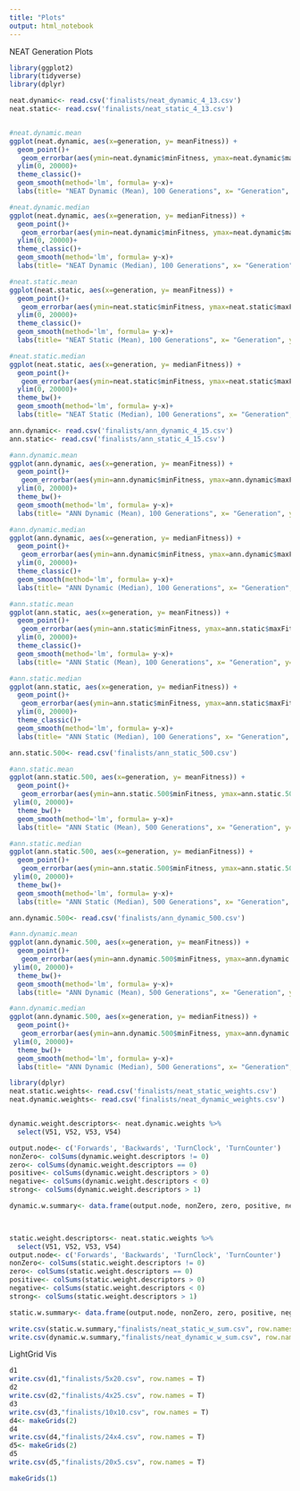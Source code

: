 ```yaml
---
title: "Plots"
output: html_notebook
---
```


NEAT Generation Plots
```r
library(ggplot2)
library(tidyverse)
library(dplyr)

neat.dynamic<- read.csv('finalists/neat_dynamic_4_13.csv')
neat.static<- read.csv('finalists/neat_static_4_13.csv')


#neat.dynamic.mean
ggplot(neat.dynamic, aes(x=generation, y= meanFitness)) + 
  geom_point()+
   geom_errorbar(aes(ymin=neat.dynamic$minFitness, ymax=neat.dynamic$maxFitness), width = .2)+
  ylim(0, 20000)+
  theme_classic()+
  geom_smooth(method='lm', formula= y~x)+
  labs(title= "NEAT Dynamic (Mean), 100 Generations", x= "Generation", y= "Fitness")
```

```r
#neat.dynamic.median
ggplot(neat.dynamic, aes(x=generation, y= medianFitness)) + 
  geom_point()+
   geom_errorbar(aes(ymin=neat.dynamic$minFitness, ymax=neat.dynamic$maxFitness), width = .2)+
  ylim(0, 20000)+
  theme_classic()+
  geom_smooth(method='lm', formula= y~x)+
  labs(title= "NEAT Dynamic (Median), 100 Generations", x= "Generation", y= "Fitness")
```

```r
#neat.static.mean
ggplot(neat.static, aes(x=generation, y= meanFitness)) + 
  geom_point()+
   geom_errorbar(aes(ymin=neat.static$minFitness, ymax=neat.static$maxFitness), width = .2)+
  ylim(0, 20000)+
  theme_classic()+
  geom_smooth(method='lm', formula= y~x)+
  labs(title= "NEAT Static (Mean), 100 Generations", x= "Generation", y= "Fitness")
```

```r
#neat.static.median
ggplot(neat.static, aes(x=generation, y= medianFitness)) + 
  geom_point()+
   geom_errorbar(aes(ymin=neat.static$minFitness, ymax=neat.static$maxFitness), width = .2)+
  ylim(0, 20000)+
  theme_bw()+
  geom_smooth(method='lm', formula= y~x)+
  labs(title= "NEAT Static (Median), 100 Generations", x= "Generation", y= "Fitness")
```

```r
ann.dynamic<- read.csv('finalists/ann_dynamic_4_15.csv')
ann.static<- read.csv('finalists/ann_static_4_15.csv')

#ann.dynamic.mean
ggplot(ann.dynamic, aes(x=generation, y= meanFitness)) + 
  geom_point()+
   geom_errorbar(aes(ymin=ann.dynamic$minFitness, ymax=ann.dynamic$maxFitness), width = .2)+
  ylim(0, 20000)+
  theme_bw()+
  geom_smooth(method='lm', formula= y~x)+
  labs(title= "ANN Dynamic (Mean), 100 Generations", x= "Generation", y= "Fitness")
```

```r
#ann.dynamic.median
ggplot(ann.dynamic, aes(x=generation, y= medianFitness)) + 
  geom_point()+
   geom_errorbar(aes(ymin=ann.dynamic$minFitness, ymax=ann.dynamic$maxFitness), width = .2)+
  ylim(0, 20000)+
  theme_classic()+
  geom_smooth(method='lm', formula= y~x)+
  labs(title= "ANN Dynamic (Median), 100 Generations", x= "Generation", y= "Fitness")
```

```r
#ann.static.mean
ggplot(ann.static, aes(x=generation, y= meanFitness)) + 
  geom_point()+
   geom_errorbar(aes(ymin=ann.static$minFitness, ymax=ann.static$maxFitness), width = .2)+
  ylim(0, 20000)+
  theme_classic()+
  geom_smooth(method='lm', formula= y~x)+
  labs(title= "ANN Static (Mean), 100 Generations", x= "Generation", y= "Fitness")
```

```r
#ann.static.median
ggplot(ann.static, aes(x=generation, y= medianFitness)) + 
  geom_point()+
   geom_errorbar(aes(ymin=ann.static$minFitness, ymax=ann.static$maxFitness), width = .2)+
  ylim(0, 20000)+
  theme_classic()+
  geom_smooth(method='lm', formula= y~x)+
  labs(title= "ANN Static (Median), 100 Generations", x= "Generation", y= "Fitness")
```

```r
ann.static.500<- read.csv('finalists/ann_static_500.csv')

#ann.static.mean
ggplot(ann.static.500, aes(x=generation, y= meanFitness)) + 
  geom_point()+
   geom_errorbar(aes(ymin=ann.static.500$minFitness, ymax=ann.static.500$maxFitness), width = .1)+
 ylim(0, 20000)+
  theme_bw()+
  geom_smooth(method='lm', formula= y~x)+
  labs(title= "ANN Static (Mean), 500 Generations", x= "Generation", y= "Fitness")
```

```r

#ann.static.median
ggplot(ann.static.500, aes(x=generation, y= medianFitness)) + 
  geom_point()+
   geom_errorbar(aes(ymin=ann.static.500$minFitness, ymax=ann.static.500$maxFitness), width = .1)+
 ylim(0, 20000)+
  theme_bw()+
  geom_smooth(method='lm', formula= y~x)+
  labs(title= "ANN Static (Median), 500 Generations", x= "Generation", y= "Fitness")
```

```r
ann.dynamic.500<- read.csv('finalists/ann_dynamic_500.csv')

#ann.dynamic.mean
ggplot(ann.dynamic.500, aes(x=generation, y= meanFitness)) + 
  geom_point()+
   geom_errorbar(aes(ymin=ann.dynamic.500$minFitness, ymax=ann.dynamic.500$maxFitness), width = .1)+
 ylim(0, 20000)+
  theme_bw()+
  geom_smooth(method='lm', formula= y~x)+
  labs(title= "ANN Dynamic (Mean), 500 Generations", x= "Generation", y= "Fitness")
```

```r
#ann.dynamic.median
ggplot(ann.dynamic.500, aes(x=generation, y= medianFitness)) + 
  geom_point()+
   geom_errorbar(aes(ymin=ann.dynamic.500$minFitness, ymax=ann.dynamic.500$maxFitness), width = .1)+
 ylim(0, 20000)+
  theme_bw()+
  geom_smooth(method='lm', formula= y~x)+
  labs(title= "ANN Dynamic (Median), 500 Generations", x= "Generation", y= "Fitness")
```

```r
library(dplyr)
neat.static.weights<- read.csv('finalists/neat_static_weights.csv')
neat.dynamic.weights<- read.csv('finalists/neat_dynamic_weights.csv')


dynamic.weight.descriptors<- neat.dynamic.weights %>%
  select(V51, V52, V53, V54)

output.node<- c('Forwards', 'Backwards', 'TurnClock', 'TurnCounter')
nonZero<- colSums(dynamic.weight.descriptors != 0)
zero<- colSums(dynamic.weight.descriptors == 0)
positive<- colSums(dynamic.weight.descriptors > 0)
negative<- colSums(dynamic.weight.descriptors < 0)
strong<- colSums(dynamic.weight.descriptors > 1)

dynamic.w.summary<- data.frame(output.node, nonZero, zero, positive, negative, strong)


  
static.weight.descriptors<- neat.static.weights %>%
  select(V51, V52, V53, V54)
output.node<- c('Forwards', 'Backwards', 'TurnClock', 'TurnCounter')
nonZero<- colSums(static.weight.descriptors != 0)
zero<- colSums(static.weight.descriptors == 0)
positive<- colSums(static.weight.descriptors > 0)
negative<- colSums(static.weight.descriptors < 0)
strong<- colSums(static.weight.descriptors > 1)

static.w.summary<- data.frame(output.node, nonZero, zero, positive, negative, strong)

write.csv(static.w.summary,"finalists/neat_static_w_sum.csv", row.names = T)
write.csv(dynamic.w.summary,"finalists/neat_dynamic_w_sum.csv", row.names = T)

```
LightGrid Vis
```r

d1
write.csv(d1,"finalists/5x20.csv", row.names = T)
d2
write.csv(d2,"finalists/4x25.csv", row.names = T)
d3
write.csv(d3,"finalists/10x10.csv", row.names = T)
d4<- makeGrids(2)
d4
write.csv(d4,"finalists/24x4.csv", row.names = T)
d5<- makeGrids(2)
d5
write.csv(d5,"finalists/20x5.csv", row.names = T)

makeGrids(1)
```
